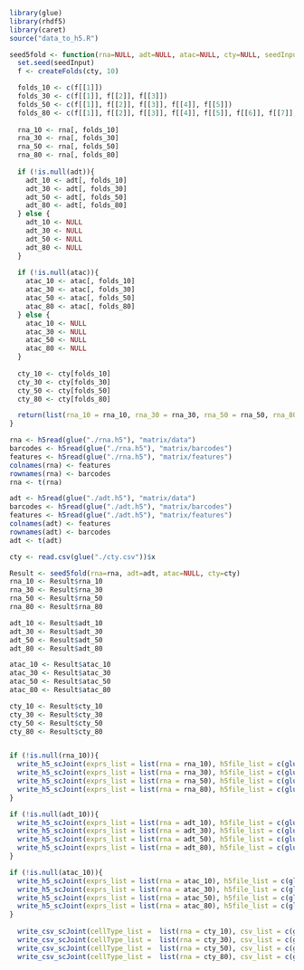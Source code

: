 ```r
library(glue)
library(rhdf5)
library(caret)
source("data_to_h5.R")
```

```r
seed5fold <- function(rna=NULL, adt=NULL, atac=NULL, cty=NULL, seedInput=1){
  set.seed(seedInput)
  f <- createFolds(cty, 10)

  folds_10 <- c(f[[1]])
  folds_30 <- c(f[[1]], f[[2]], f[[3]])
  folds_50 <- c(f[[1]], f[[2]], f[[3]], f[[4]], f[[5]])
  folds_80 <- c(f[[1]], f[[2]], f[[3]], f[[4]], f[[5]], f[[6]], f[[7]], f[[8]])
  
  rna_10 <- rna[, folds_10]
  rna_30 <- rna[, folds_30]
  rna_50 <- rna[, folds_50]
  rna_80 <- rna[, folds_80]
  
  if (!is.null(adt)){
    adt_10 <- adt[, folds_10]
    adt_30 <- adt[, folds_30]
    adt_50 <- adt[, folds_50]
    adt_80 <- adt[, folds_80]
  } else {
    adt_10 <- NULL
    adt_30 <- NULL
    adt_50 <- NULL
    adt_80 <- NULL
  }
  
  if (!is.null(atac)){
    atac_10 <- atac[, folds_10]
    atac_30 <- atac[, folds_30]
    atac_50 <- atac[, folds_50]
    atac_80 <- atac[, folds_80]
  } else {
    atac_10 <- NULL
    atac_30 <- NULL
    atac_50 <- NULL
    atac_80 <- NULL
  }
  
  cty_10 <- cty[folds_10]
  cty_30 <- cty[folds_30]
  cty_50 <- cty[folds_50]
  cty_80 <- cty[folds_80]

  return(list(rna_10 = rna_10, rna_30 = rna_30, rna_50 = rna_50, rna_80 = rna_80, adt_10 = adt_10, adt_30 = adt_30, adt_50 = adt_50, adt_80 = adt_80,atac_10 = atac_10, atac_30 = atac_30, atac_50 = atac_50, atac_80 = atac_80, cty_10 = cty_10, cty_30 = cty_30, cty_50 = cty_50, cty_80 = cty_80))
}
```

```r

rna <- h5read(glue("./rna.h5"), "matrix/data")
barcodes <- h5read(glue("./rna.h5"), "matrix/barcodes")
features <- h5read(glue("./rna.h5"), "matrix/features")
colnames(rna) <- features
rownames(rna) <- barcodes
rna <- t(rna) 

adt <- h5read(glue("./adt.h5"), "matrix/data")
barcodes <- h5read(glue("./adt.h5"), "matrix/barcodes")
features <- h5read(glue("./adt.h5"), "matrix/features")
colnames(adt) <- features
rownames(adt) <- barcodes
adt <- t(adt) 

cty <- read.csv(glue("./cty.csv"))$x

Result <- seed5fold(rna=rna, adt=adt, atac=NULL, cty=cty)
rna_10 <- Result$rna_10
rna_30 <- Result$rna_30 
rna_50 <- Result$rna_50
rna_80 <- Result$rna_80

adt_10 <- Result$adt_10
adt_30 <- Result$adt_30 
adt_50 <- Result$adt_50
adt_80 <- Result$adt_80

atac_10 <- Result$atac_10
atac_30 <- Result$atac_30 
atac_50 <- Result$atac_50
atac_80 <- Result$atac_80

cty_10 <- Result$cty_10
cty_30 <- Result$cty_30 
cty_50 <- Result$cty_50
cty_80 <- Result$cty_80


if (!is.null(rna_10)){
  write_h5_scJoint(exprs_list = list(rna = rna_10), h5file_list = c(glue("./rna_10.h5")))
  write_h5_scJoint(exprs_list = list(rna = rna_30), h5file_list = c(glue("./rna_30.h5")))
  write_h5_scJoint(exprs_list = list(rna = rna_50), h5file_list = c(glue("./rna_50.h5")))
  write_h5_scJoint(exprs_list = list(rna = rna_80), h5file_list = c(glue("./rna_80.h5")))
}

if (!is.null(adt_10)){
  write_h5_scJoint(exprs_list = list(rna = adt_10), h5file_list = c(glue("./adt_10.h5")))
  write_h5_scJoint(exprs_list = list(rna = adt_30), h5file_list = c(glue("./adt_30.h5")))
  write_h5_scJoint(exprs_list = list(rna = adt_50), h5file_list = c(glue("./adt_50.h5")))
  write_h5_scJoint(exprs_list = list(rna = adt_80), h5file_list = c(glue("./adt_80.h5")))
}

if (!is.null(atac_10)){
  write_h5_scJoint(exprs_list = list(rna = atac_10), h5file_list = c(glue("./atac_10.h5")))
  write_h5_scJoint(exprs_list = list(rna = atac_30), h5file_list = c(glue("./atac_30.h5")))
  write_h5_scJoint(exprs_list = list(rna = atac_50), h5file_list = c(glue("./atac_50.h5")))
  write_h5_scJoint(exprs_list = list(rna = atac_80), h5file_list = c(glue("./atac_80.h5")))
}
    
  write_csv_scJoint(cellType_list =  list(rna = cty_10), csv_list = c(glue("./cty_10.csv")))
  write_csv_scJoint(cellType_list =  list(rna = cty_30), csv_list = c(glue("./cty_30.csv")))
  write_csv_scJoint(cellType_list =  list(rna = cty_50), csv_list = c(glue("./cty_50.csv")))
  write_csv_scJoint(cellType_list =  list(rna = cty_80), csv_list = c(glue("./cty_80.csv")))

```

